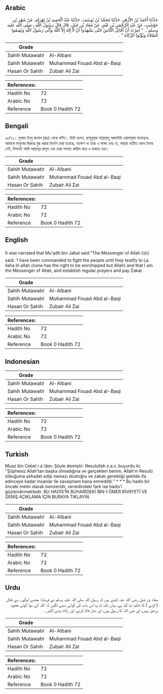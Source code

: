 ## Arabic


<div dir="rtl" lang="ar" style={{fontSize:'larger',backgroundColor:'#f8f9fa',padding:20}}>
حَدَّثَنَا أَحْمَدُ بْنُ الأَزْهَرِ، حَدَّثَنَا مُحَمَّدُ بْنُ يُوسُفَ، حَدَّثَنَا عَبْدُ الْحَمِيدِ بْنُ بَهْرَامَ، عَنْ شَهْرِ بْنِ حَوْشَبٍ، عَنْ عَبْدِ الرَّحْمَنِ بْنِ غَنْمٍ، عَنْ مُعَاذِ بْنِ جَبَلٍ، قَالَ قَالَ رَسُولُ اللَّهِ ـ صلى الله عليه وسلم ـ ‏ "‏ أُمِرْتُ أَنْ أُقَاتِلَ النَّاسَ حَتَّى يَشْهَدُوا أَنْ لاَ إِلَهَ إِلاَّ اللَّهُ وَأَنِّي رَسُولُ اللَّهِ وَيُقِيمُوا الصَّلاَةَ وَيُؤْتُوا الزَّكَاةَ ‏"‏ ‏.‏
</div>
<div style={{backgroundColor:'#f8f9fa',padding:20, marginBottom: 10}}><table> <thead> <tr> <th>Grade</th> <th></th> </tr> </thead> <tbody> <tr><td>Sahih Mutawatir</td><td>Al-Albani</td></tr><tr><td>Sahih Mutawatir</td><td>Muhammad Fouad Abd al-Baqi</td></tr><tr><td>Hasan Or Sahih</td><td>Zubair Ali Zai</td></tr></tbody></table><table> <thead> <tr> <th>References:</th> <th></th> </tr> </thead> <tbody><tr><td>Hadith No</td><td>72</td></tr><tr><td>Arabic No</td><td>72</td></tr><tr><td>Reference</td><td>Book 0 Hadith 72</td></tr></tbody></table></div>

## Bengali


<div dir="ltr" lang="bn" style={{fontSize:'larger',backgroundColor:'#f8f9fa',padding:20}}>
১৫/৭২। মুআয ইবনু জাবাল (রাঃ) থেকে বর্ণিত। তিনি বলেন, রাসূলুল্লাহ সাল্লাল্লাহু আলাইহি ওয়াসাল্লাম বলেছেনঃ আমাকে মানুষের বিরুদ্ধে যুদ্ধ করার নির্দেশ দেয়া হয়েছে, যতক্ষণ না তারা এ সাক্ষ্য দেয় যে, আল্লাহ ব্যতীত কোন ইলাহ নেই, নিশ্চয়ই আমি আল্লাহ্‌র রাসূল এবং তারা সালাত কায়িম করে ও যাকাত দেয়।
</div>
<div style={{backgroundColor:'#f8f9fa',padding:20, marginBottom: 10}}><table> <thead> <tr> <th>Grade</th> <th></th> </tr> </thead> <tbody> <tr><td>Sahih Mutawatir</td><td>Al-Albani</td></tr><tr><td>Sahih Mutawatir</td><td>Muhammad Fouad Abd al-Baqi</td></tr><tr><td>Hasan Or Sahih</td><td>Zubair Ali Zai</td></tr></tbody></table><table> <thead> <tr> <th>References:</th> <th></th> </tr> </thead> <tbody><tr><td>Hadith No</td><td>72</td></tr><tr><td>Arabic No</td><td>72</td></tr><tr><td>Reference</td><td>Book 0 Hadith 72</td></tr></tbody></table></div>

## English


<div dir="ltr" lang="en" style={{fontSize:'larger',backgroundColor:'#f8f9fa',padding:20}}>
It was narrated that Mu'adh bin Jabal said:"The Messenger of Allah (ﷺ) said: 'I have been commanded to fight the people until they testify to La ilaha ill-allah (none has the right to be worshipped but Allah) and that I am the Messenger of Allah, and establish regular prayers and pay Zakat
</div>
<div style={{backgroundColor:'#f8f9fa',padding:20, marginBottom: 10}}><table> <thead> <tr> <th>Grade</th> <th></th> </tr> </thead> <tbody> <tr><td>Sahih Mutawatir</td><td>Al-Albani</td></tr><tr><td>Sahih Mutawatir</td><td>Muhammad Fouad Abd al-Baqi</td></tr><tr><td>Hasan Or Sahih</td><td>Zubair Ali Zai</td></tr></tbody></table><table> <thead> <tr> <th>References:</th> <th></th> </tr> </thead> <tbody><tr><td>Hadith No</td><td>72</td></tr><tr><td>Arabic No</td><td>72</td></tr><tr><td>Reference</td><td>Book 0 Hadith 72</td></tr></tbody></table></div>

## Indonesian


<div dir="ltr" lang="id" style={{fontSize:'larger',backgroundColor:'#f8f9fa',padding:20}}>

</div>
<div style={{backgroundColor:'#f8f9fa',padding:20, marginBottom: 10}}><table> <thead> <tr> <th>Grade</th> <th></th> </tr> </thead> <tbody> <tr><td>Sahih Mutawatir</td><td>Al-Albani</td></tr><tr><td>Sahih Mutawatir</td><td>Muhammad Fouad Abd al-Baqi</td></tr><tr><td>Hasan Or Sahih</td><td>Zubair Ali Zai</td></tr></tbody></table><table> <thead> <tr> <th>References:</th> <th></th> </tr> </thead> <tbody><tr><td>Hadith No</td><td>72</td></tr><tr><td>Arabic No</td><td>72</td></tr><tr><td>Reference</td><td>Book 0 Hadith 72</td></tr></tbody></table></div>

## Turkish


<div dir="ltr" lang="tr" style={{fontSize:'larger',backgroundColor:'#f8f9fa',padding:20}}>
Muaz bin Cebel r.a.’den: Şöyle demiştir: Resulullah s.a.v. buyurdu ki: ‘’Şüphesiz Allah’tan başka olmadığına ve gerçekten benim, Allah’ın Resulü olduğuma şehadet edip namazı dostoğru ve zakatı gerektiği şekilde ifa edinceye kadar insanlar ile savaşmam bana emredildi.’’ * * * Bu hadis bir önceki metin olarak benzeridir, senedindeki fark ise hadis’i güçlendirmektedir. BU HADİS’İN BUHARİDEKİ İBN-İ ÖMER RİVAYETİ VE GENİŞ AÇIKLAMA İÇİN BURAYA TIKLAYIN
</div>
<div style={{backgroundColor:'#f8f9fa',padding:20, marginBottom: 10}}><table> <thead> <tr> <th>Grade</th> <th></th> </tr> </thead> <tbody> <tr><td>Sahih Mutawatir</td><td>Al-Albani</td></tr><tr><td>Sahih Mutawatir</td><td>Muhammad Fouad Abd al-Baqi</td></tr><tr><td>Hasan Or Sahih</td><td>Zubair Ali Zai</td></tr></tbody></table><table> <thead> <tr> <th>References:</th> <th></th> </tr> </thead> <tbody><tr><td>Hadith No</td><td>72</td></tr><tr><td>Arabic No</td><td>72</td></tr><tr><td>Reference</td><td>Book 0 Hadith 72</td></tr></tbody></table></div>

## Urdu


<div dir="rtl" lang="ur" style={{fontSize:'larger',backgroundColor:'#f8f9fa',padding:20}}>
معاذ بن جبل رضی اللہ عنہ کہتے ہیں کہ رسول اللہ صلی اللہ علیہ وسلم نے فرمایا: مجھے لوگوں سے قتال ( لڑنے ) کا حکم دیا گیا ہے، یہاں تک کہ وہ اس بات کی گواہی دینے لگیں کہ اللہ کے سوا کوئی معبود برحق نہیں، اور میں اللہ کا رسول ہوں، اور نماز قائم کرنے، اور زکاۃ دینے لگیں ۔
</div>
<div style={{backgroundColor:'#f8f9fa',padding:20, marginBottom: 10}}><table> <thead> <tr> <th>Grade</th> <th></th> </tr> </thead> <tbody> <tr><td>Sahih Mutawatir</td><td>Al-Albani</td></tr><tr><td>Sahih Mutawatir</td><td>Muhammad Fouad Abd al-Baqi</td></tr><tr><td>Hasan Or Sahih</td><td>Zubair Ali Zai</td></tr></tbody></table><table> <thead> <tr> <th>References:</th> <th></th> </tr> </thead> <tbody><tr><td>Hadith No</td><td>72</td></tr><tr><td>Arabic No</td><td>72</td></tr><tr><td>Reference</td><td>Book 0 Hadith 72</td></tr></tbody></table></div>
